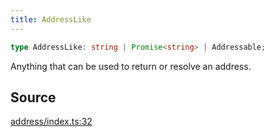 ```yaml
---
title: AddressLike
---
```


```ts
type AddressLike: string | Promise<string> | Addressable;
```

Anything that can be used to return or resolve an address.

## Source

[address/index.ts:32](https://github.com/dominant-strategies/quais.js/blob/751386e3ad6372322a3c76548f56b903bfed1896/src/address/index.ts#L32)
